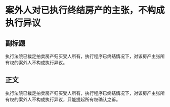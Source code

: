 # 案外人对已执行终结房产的主张，不构成执行异议
## 副标题
执行法院已裁定拍卖房产归买受人所有，执行程序已终结情况下，对该房产主张所有权的案外人不构成执行异议。
## 正文
执行法院已裁定拍卖房产归买受人所有，执行程序已终结情况下，对该房产主张所有权的案外人不构成执行异议，只能提起所有权确认之诉。